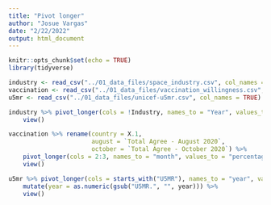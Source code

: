 ```yaml
---
title: "Pivot longer"
author: "Josue Vargas"
date: "2/22/2022"
output: html_document
---
```


```r
knitr::opts_chunk$set(echo = TRUE)
library(tidyverse)
```

```r
industry <- read_csv("../01_data_files/space_industry.csv", col_names = TRUE)
vaccination <- read_csv("../01_data_files/vaccination_willingness.csv", col_names = TRUE)
u5mr <- read_csv("../01_data_files/unicef-u5mr.csv", col_names = TRUE)
```


```r
industry %>% pivot_longer(cols = !Industry, names_to = "Year", values_to = "Sales") %>% 
    view()
```

```r
vaccination %>% rename(country = X.1,
                       august = `Total Agree - August 2020`,
                       october = `Total Agree - October 2020`) %>% 
    pivot_longer(cols = 2:3, names_to = "month", values_to = "percentages") %>% 
    view()
```

```r
u5mr %>% pivot_longer(cols = starts_with("U5MR"), names_to = "year", values_to = "u5mr") %>% 
    mutate(year = as.numeric(gsub("U5MR.", "", year))) %>% 
    view()
```

